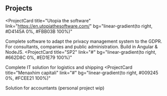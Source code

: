 ## Projects

<ProjectCard
  title="Utopia the software"
  link="https://en.utopiathesoftware.com/"
  bg="linear-gradient(to right, #D4145A 0%, #FBB03B 100%)"
>
  Complete software to adapt the privacy management system to the GDPR. For consultants,
   companies and public administration. Build in Angular & NodeJS.
</ProjectCard>
<ProjectCard
  title="SP2"
  link="#"
  bg="linear-gradient(to right, #662D8C 0%, #ED1E79 100%)"
>
  Complete IT solution for logistics and shipping
</ProjectCard>
<ProjectCard
  title="Menaxhim capitali"
  link="#"
  bg="linear-gradient(to right, #009245 0%, #FCEE21 100%)"
>
  Solution for accountants (personal project wip)
</ProjectCard>
